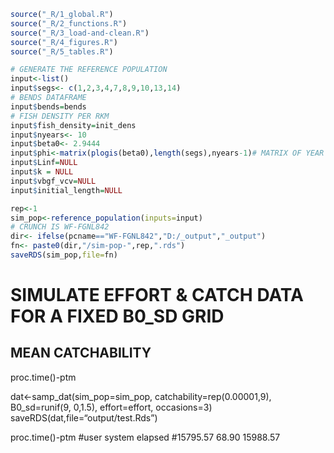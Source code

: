 



```r
source("_R/1_global.R")
source("_R/2_functions.R")
source("_R/3_load-and-clean.R")
source("_R/4_figures.R")
source("_R/5_tables.R")
```




```r
# GENERATE THE REFERENCE POPULATION
input<-list()
input$segs<- c(1,2,3,4,7,8,9,10,13,14)
# BENDS DATAFRAME
input$bends=bends
# FISH DENSITY PER RKM
input$fish_density=init_dens
input$nyears<- 10
input$beta0<- 2.9444
input$phi<-matrix(plogis(beta0),length(segs),nyears-1)# MATRIX OF YEAR TO YEAR AND SEGEMENT SPECIFIC SURVIVALS
input$Linf=NULL
input$k = NULL
input$vbgf_vcv=NULL
input$initial_length=NULL
```



```r
rep<-1    
sim_pop<-reference_population(inputs=input)
# CRUNCH IS WF-FGNL842
dir<- ifelse(pcname=="WF-FGNL842","D:/_output","_output")
fn<- paste0(dir,"/sim-pop-",rep,".rds")
saveRDS(sim_pop,file=fn)
```




        
  
        
        
 





 
        
# SIMULATE EFFORT & CATCH DATA FOR A FIXED B0_SD GRID
## MEAN CATCHABILITY

proc.time()-ptm

dat<-samp_dat(sim_pop=sim_pop,
    catchability=rep(0.00001,9),
    B0_sd=runif(9, 0,1.5),
    effort=effort,
    occasions=3)
saveRDS(dat,file="output/test.Rds") 



proc.time()-ptm
#user       system    elapsed 
#15795.57   68.90     15988.57


